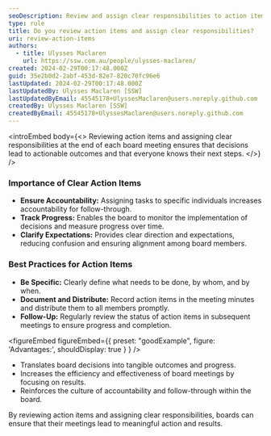 ```yaml
---
seoDescription: Review and assign clear responsibilities to action items after board meetings to ensure accountability, track progress, and clarify expectations.
type: rule
title: Do you review action items and assign clear responsibilities?
uri: review-action-items
authors:
  - title: Ulysses Maclaren
    url: https://ssw.com.au/people/ulysses-maclaren/
created: 2024-02-29T00:17:48.000Z
guid: 35e2b0d2-2abf-453d-82e7-820c70fc96e6
lastUpdated: 2024-02-29T00:17:48.000Z
lastUpdatedBy: Ulysses Maclaren [SSW]
lastUpdatedByEmail: 45545178+UlyssesMaclaren@users.noreply.github.com
createdBy: Ulysses Maclaren [SSW]
createdByEmail: 45545178+UlyssesMaclaren@users.noreply.github.com
---
```


<introEmbed
  body={<>
Reviewing action items and assigning clear responsibilities at the end of each board meeting ensures that decisions lead to actionable outcomes and that everyone knows their next steps.
  </>}
/>
### Importance of Clear Action Items

- **Ensure Accountability:** Assigning tasks to specific individuals increases accountability for follow-through.
- **Track Progress:** Enables the board to monitor the implementation of decisions and measure progress over time.
- **Clarify Expectations:** Provides clear direction and expectations, reducing confusion and ensuring alignment among board members.

### Best Practices for Action Items

- **Be Specific:** Clearly define what needs to be done, by whom, and by when.
- **Document and Distribute:** Record action items in the meeting minutes and distribute them to all members promptly.
- **Follow-Up:** Regularly review the status of action items in subsequent meetings to ensure progress and completion.

<figureEmbed figureEmbed={{
  preset: "goodExample",
  figure: 'Advantages:',
  shouldDisplay: true
} } />


- Translates board decisions into tangible outcomes and progress.
- Increases the efficiency and effectiveness of board meetings by focusing on results.
- Reinforces the culture of accountability and follow-through within the board.

By reviewing action items and assigning clear responsibilities, boards can ensure that their meetings lead to meaningful action and results.
